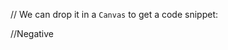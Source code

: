 
  <Story name="Initial">
  <Auth />
</Story>

// We can drop it in a `Canvas` to get a code snippet:

<Canvas>
  <Story name="Filled">
    //<Badge status="negative">Negative</Badge>
    <Auth />
  </Story>
</Canvas>